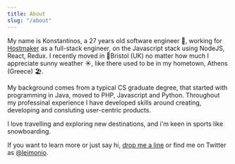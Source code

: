 ---
title: About
slug: "/about"
---

My name is Konstantinos, a 27 years old software engineer 🤖, working for <a href="https://hostmaker.com/" target="_blank">Hostmaker</a> as a full-stack engineer, on the Javascript stack using NodeJS, React, Redux.
I recently moved in 📍Bristol (UK) no matter how much I appreciate sunny weather ☀️, like there used to be in my hometown, Athens (Greece) 🏖.

My background comes from a typical CS graduate degree, that started with programming in Java, moved to PHP, Javascript and Python.
Throughout my professinal experience I have developed skills around creating, developing and consluting user-centric products.

I love travelling and exploring new destinations, and i'm keen in sports like snowboarding.

If you want to learn more or just say hi, <a href="mailto:hey@leimon.io?subject=%F0%9F%91%8B%20My%20name%20is%20__">drop me a line</a> or find me on Twitter as <a href="https://twitter.com/leimonio" target="_blank">@leimonio</a>.
